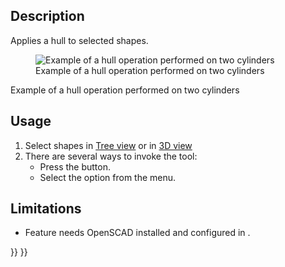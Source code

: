 <languages/>

<div lang="en" dir="ltr" class="mw-content-ltr">
{{Docnav
|[[OpenSCAD_MeshBoolean|Mesh Boolean]]
|[[OpenSCAD_Minkowski|Minkowski]]
|[[OpenSCAD_Workbench|OpenSCAD]]
|IconL=OpenSCAD_MeshBoolean.svg
|IconR=OpenSCAD_Minkowski.svg
|IconC=Workbench_OpenSCAD.svg
}}
</div>

<div class="mw-translate-fuzzy">
{{GuiCommand/ru
|Name=OpenSCAD Hull
|Name/ru=OpenSCAD Hull
|MenuLocation=OpenSCAD → Hull‏‎
|Workbenches=[[OpenSCAD_Workbench/ru|OpenSCAD]]
|Shortcut=none
|SeeAlso=---
}}
</div>

<div lang="en" dir="ltr" class="mw-content-ltr">
==Description==
</div> 

<div lang="en" dir="ltr" class="mw-content-ltr">
Applies a hull to selected shapes.
</div>

<div lang="en" dir="ltr" class="mw-content-ltr">
[[Image:Hull_example.jpg|Example of a hull operation performed on two cylinders]]
</div>

<div lang="en" dir="ltr" class="mw-content-ltr">
Example of a hull operation performed on two cylinders
</div>

<div lang="en" dir="ltr" class="mw-content-ltr">
==Usage==
</div> 

<div lang="en" dir="ltr" class="mw-content-ltr">
# Select shapes in [[Tree_view|Tree view]] or in [[3D_view|3D view]]
# There are several ways to invoke the tool:
#* Press the {{Button|[[Image:OpenSCAD_Hull.svg|16px]] [[OpenSCAD_Hull|Hull]]}} button.
#* Select the {{MenuCommand|OpenSCAD → [[Image:OpenSCAD_Hull.svg|16px]] Hull}} option from the menu.
</div>

<div lang="en" dir="ltr" class="mw-content-ltr">
==Limitations==
</div> 

<div lang="en" dir="ltr" class="mw-content-ltr">
* Feature needs OpenSCAD installed and configured in {{MenuCommand|Edit → Preferences}}.
</div>


<div lang="en" dir="ltr" class="mw-content-ltr">
{{Docnav
|[[OpenSCAD_MeshBoolean|Mesh Boolean]]
|[[OpenSCAD_Minkowski|Minkowski]]
|[[OpenSCAD_Workbench|OpenSCAD]]
|IconL=OpenSCAD_MeshBoolean.svg
|IconR=OpenSCAD_Minkowski.svg
|IconC=Workbench_OpenSCAD.svg
}}
</div>

{{OpenSCAD_Tools_navi{{#translation:}}}}
{{Userdocnavi{{#translation:}}}}